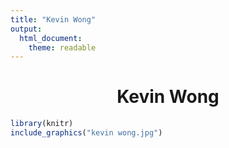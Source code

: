 ```yaml
---
title: "Kevin Wong"
output:
  html_document:
    theme: readable
---
```


<center><h1>Kevin Wong</h1></center>

```r
library(knitr)
include_graphics("kevin wong.jpg")
```

